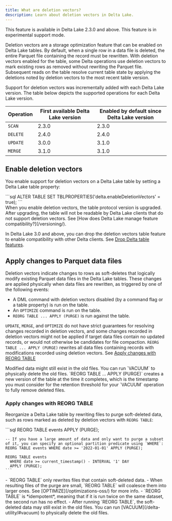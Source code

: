 ```yaml
---
title: What are deletion vectors?
description: Learn about deletion vectors in Delta Lake.
---
```



<Aside type="note">
  This feature is available in Delta Lake 2.3.0 and above. This feature is in
  experimental support mode.
</Aside>

Deletion vectors are a storage optimization feature that can be enabled on Delta Lake tables. By default, when a single row in a data file is deleted, the entire Parquet file containing the record must be rewritten. With deletion vectors enabled for the table, some Delta operations use deletion vectors to mark existing rows as removed without rewriting the Parquet file. Subsequent reads on the table resolve current table state by applying the deletions noted by deletion vectors to the most recent table version.

Support for deletion vectors was incrementally added with each Delta Lake version. The table below depicts the supported operations for each Delta Lake version.

| Operation | First available Delta Lake version | Enabled by default since Delta Lake version |
| --- | --- | --- |
| `SCAN` | 2.3.0 | 2.3.0 |
| `DELETE` | 2.4.0 | 2.4.0 |
| `UPDATE` | 3.0.0 | 3.1.0 |
| `MERGE` | 3.1.0 | 3.1.0 |

## Enable deletion vectors

You enable support for deletion vectors on a Delta Lake table by setting a Delta Lake table property:

<Tabs>
  <TabItem label="SQL">
    ```sql
    ALTER TABLE <table_name> SET TBLPROPERTIES('delta.enableDeletionVectors' = true);
    ```
  </TabItem>
</Tabs>

<Aside type="caution" title="Warning">
When you enable deletion vectors, the table protocol version is upgraded. After upgrading, the table will not be readable by Delta Lake clients that do not support deletion vectors. See [How does Delta Lake manage feature compatibility?](/versioning/).

In Delta Lake 3.0 and above, you can drop the deletion vectors table feature to enable compatibility with other Delta clients. See [Drop Delta table features](/delta-drop-feature/).

</Aside>

## Apply changes to Parquet data files

Deletion vectors indicate changes to rows as soft-deletes that logically modify existing Parquet data files in the Delta Lake tables. These changes are applied physically when data files are rewritten, as triggered by one of the following events:

- A DML command with deletion vectors disabled (by a command flag or a table property) is run on the table.
- An `OPTIMIZE` command is run on the table.
- `REORG TABLE ... APPLY (PURGE)` is run against the table.

`UPDATE`, `MERGE`, and `OPTIMIZE` do not have strict guarantees for resolving changes recorded in deletion vectors, and some changes recorded in deletion vectors might not be applied if target data files contain no updated records, or would not otherwise be candidates for file compaction. `REORG TABLE ... APPLY (PURGE)` rewrites all data files containing records with modifications recorded using deletion vectors. See [Apply changes with REORG TABLE](#apply-changes-with-reorg-table)

<Aside type="note">
  Modified data might still exist in the old files. You can run `VACUUM` to
  physically delete the old files. `REORG TABLE ... APPLY (PURGE)` creates a new
  version of the table at the time it completes, which is the timestamp you must
  consider for the retention threshold for your `VACUUM` operation to fully
  remove deleted files.
</Aside>

### Apply changes with REORG TABLE

Reorganize a Delta Lake table by rewriting files to purge soft-deleted data, such as rows marked as deleted by deletion vectors with `REORG TABLE`:

<Tabs>
  <TabItem label="SQL">
    ```sql
    REORG TABLE events APPLY (PURGE);

    -- If you have a large amount of data and only want to purge a subset of it, you can specify an optional partition predicate using `WHERE`:
    REORG TABLE events WHERE date >= '2022-01-01' APPLY (PURGE);

    REORG TABLE events
      WHERE date >= current_timestamp() - INTERVAL '1' DAY
      APPLY (PURGE);
    ```

  </TabItem>
</Tabs>

<Aside type="note">
  - `REORG TABLE` only rewrites files that contain soft-deleted data. - When
  resulting files of the purge are small, `REORG TABLE` will coalesce them into
  larger ones. See [OPTIMIZE](/optimizations-oss/) for more info. - `REORG
  TABLE` is *idempotent*, meaning that if it is run twice on the same dataset,
  the second run has no effect. - After running `REORG TABLE`, the soft-deleted
  data may still exist in the old files. You can run
  [VACUUM](/delta-utility/#vacuum) to physically delete the old files.
</Aside>
